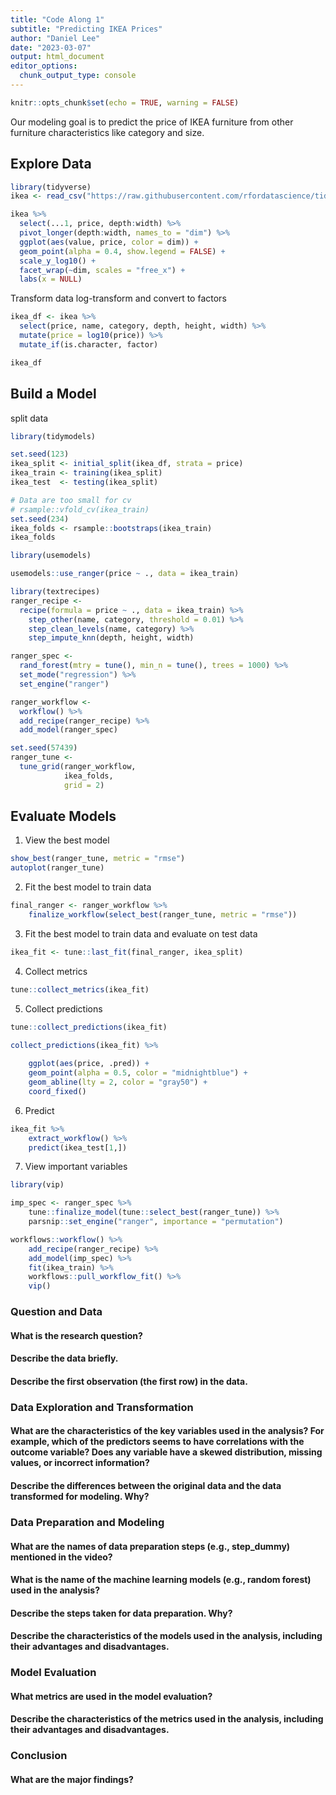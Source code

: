 ```yaml
---
title: "Code Along 1"
subtitle: "Predicting IKEA Prices"
author: "Daniel Lee"
date: "2023-03-07"
output: html_document
editor_options: 
  chunk_output_type: console
---
```


```r
knitr::opts_chunk$set(echo = TRUE, warning = FALSE)
```

Our modeling goal is to predict the price of IKEA furniture from other furniture characteristics like category and size. 


## Explore Data

```r
library(tidyverse)
ikea <- read_csv("https://raw.githubusercontent.com/rfordatascience/tidytuesday/master/data/2020/2020-11-03/ikea.csv")

```

```r
ikea %>%
  select(...1, price, depth:width) %>%
  pivot_longer(depth:width, names_to = "dim") %>%
  ggplot(aes(value, price, color = dim)) +
  geom_point(alpha = 0.4, show.legend = FALSE) +
  scale_y_log10() +
  facet_wrap(~dim, scales = "free_x") +
  labs(x = NULL)
```

Transform data
log-transform and convert to factors
```r
ikea_df <- ikea %>%
  select(price, name, category, depth, height, width) %>%
  mutate(price = log10(price)) %>%
  mutate_if(is.character, factor)

ikea_df
```

## Build a Model

split data
```r
library(tidymodels)

set.seed(123)
ikea_split <- initial_split(ikea_df, strata = price)
ikea_train <- training(ikea_split)
ikea_test  <- testing(ikea_split)

# Data are too small for cv
# rsample::vfold_cv(ikea_train)
set.seed(234)
ikea_folds <- rsample::bootstraps(ikea_train)
ikea_folds

```

```r
library(usemodels)

usemodels::use_ranger(price ~ ., data = ikea_train)
```

```r
library(textrecipes)
ranger_recipe <- 
  recipe(formula = price ~ ., data = ikea_train) %>%
    step_other(name, category, threshold = 0.01) %>%
    step_clean_levels(name, category) %>%
    step_impute_knn(depth, height, width)

ranger_spec <- 
  rand_forest(mtry = tune(), min_n = tune(), trees = 1000) %>% 
  set_mode("regression") %>% 
  set_engine("ranger") 

ranger_workflow <- 
  workflow() %>% 
  add_recipe(ranger_recipe) %>% 
  add_model(ranger_spec) 

set.seed(57439)
ranger_tune <-
  tune_grid(ranger_workflow, 
            ikea_folds, 
            grid = 2)
```

## Evaluate Models

1. View the best model
```r
show_best(ranger_tune, metric = "rmse")
autoplot(ranger_tune)
```

2. Fit the best model to train data
```r
final_ranger <- ranger_workflow %>%
    finalize_workflow(select_best(ranger_tune, metric = "rmse"))
```

3. Fit the best model to train data and evaluate on test data
```r
ikea_fit <- tune::last_fit(final_ranger, ikea_split)
```

4. Collect metrics
```r
tune::collect_metrics(ikea_fit)
```

5. Collect predictions
```r
tune::collect_predictions(ikea_fit)

collect_predictions(ikea_fit) %>%
    
    ggplot(aes(price, .pred)) +
    geom_point(alpha = 0.5, color = "midnightblue") +
    geom_abline(lty = 2, color = "gray50") +
    coord_fixed()
```

6. Predict
```r
ikea_fit %>%
    extract_workflow() %>%
    predict(ikea_test[1,])
```

7. View important variables

```r
library(vip)

imp_spec <- ranger_spec %>%
    tune::finalize_model(tune::select_best(ranger_tune)) %>%
    parsnip::set_engine("ranger", importance = "permutation")

workflows::workflow() %>%
    add_recipe(ranger_recipe) %>%
    add_model(imp_spec) %>%
    fit(ikea_train) %>%
    workflows::pull_workflow_fit() %>%
    vip()
```













### Question and Data

#### What is the research question?


#### Describe the data briefly.


#### Describe the first observation (the first row) in the data.




### Data Exploration and Transformation

#### What are the characteristics of the key variables used in the analysis? For example, which of the predictors seems to have correlations with the outcome variable? Does any variable have a skewed distribution, missing values, or incorrect information?


#### Describe the differences between the original data and the data transformed for modeling. Why?




### Data Preparation and Modeling

#### What are the names of data preparation steps (e.g., step_dummy) mentioned in the video?


#### What is the name of the machine learning models (e.g., random forest) used in the analysis?


#### Describe the steps taken for data preparation. Why?


#### Describe the characteristics of the models used in the analysis, including their advantages and disadvantages.




### Model Evaluation

#### What metrics are used in the model evaluation?


#### Describe the characteristics of the metrics used in the analysis, including their advantages and disadvantages.




### Conclusion

#### What are the major findings?

